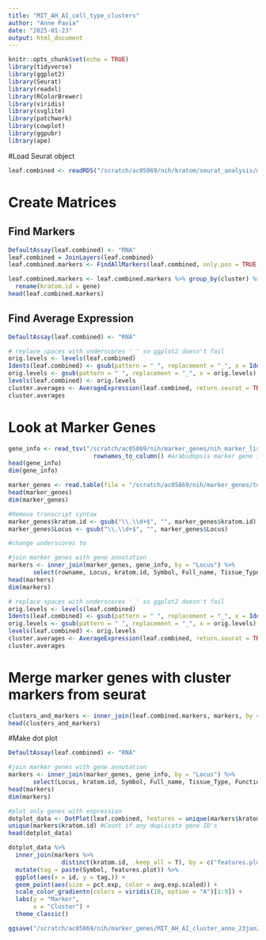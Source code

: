 ```yaml
---
title: "MIT_AH_AI_cell_type_clusters"
author: "Anne Pavia"
date: "2025-01-23"
output: html_document
---
```


```r
knitr::opts_chunk$set(echo = TRUE)
library(tidyverse)
library(ggplot2)
library(Seurat) 
library(readxl)
library(RColorBrewer)
library(viridis)
library(svglite) 
library(patchwork)
library(cowplot)
library(ggpubr)
library(ape)
```


#Load Seurat object
```r
leaf.combined <- readRDS("/scratch/ac05869/nih/kratom/seurat_analysis/mpi_kratom_leaf_mitr.v1/MIT_AH_AI_cleaned_integrated_seurat_14jan25.rds")
```

# Create Matrices
## Find Markers 
```r
DefaultAssay(leaf.combined) <- "RNA"
leaf.combined = JoinLayers(leaf.combined)
leaf.combined.markers <- FindAllMarkers(leaf.combined, only.pos = TRUE, min.pct = 0.25, logfc.threshold = 0.25) #min.pct is the minimum fraction that cells cluster needs to be expressing that gene for it to count. logfc.threshhold is the log-fold change in expression between clusters expressing that gene

leaf.combined.markers <- leaf.combined.markers %>% group_by(cluster) %>% 
  rename(kratom.id = gene)
head(leaf.combined.markers)
```

## Find Average Expression
```r
DefaultAssay(leaf.combined) <- "RNA"

# replace spaces with underscores '_' so ggplot2 doesn't fail
orig.levels <- levels(leaf.combined)
Idents(leaf.combined) <- gsub(pattern = " ", replacement = "_", x = Idents(leaf.combined))
orig.levels <- gsub(pattern = " ", replacement = "_", x = orig.levels)
levels(leaf.combined) <- orig.levels
cluster.averages <- AverageExpression(leaf.combined, return.seurat = TRUE)
cluster.averages

```

# Look at Marker Genes
```r
gene_info <- read_tsv("/scratch/ac05869/nih/marker_genes/nih_marker_list.tsv") %>%
                        rownames_to_column() #arabidopsis marker gene information, such as tissue specificity and gene type
head(gene_info)
dim(gene_info)

marker_genes <- read.table(file = "/scratch/ac05869/nih/marker_genes/top_2_marker_genes_kratom.out", col.names = c("Locus", "kratom.id", "pident",	"length",	"mismatch",	"gapopen",	"qstart",	"qend",	"sstart",	"send",	"evalue",	"bitscore"))
head(marker_genes)
dim(marker_genes)

#Remove transcript syntax
marker_genes$kratom.id <- gsub("\\.\\d+$", "", marker_genes$kratom.id)
marker_genes$Locus <- gsub("\\.\\d+$", "", marker_genes$Locus)

#change underscores to 

#join marker genes with gene annotation
markers <- inner_join(marker_genes, gene_info, by = "Locus") %>%
       select(rowname, Locus, kratom.id, Symbol, Full_name, Tissue_Type, Function)
head(markers)
dim(markers)

# replace spaces with underscores '_' so ggplot2 doesn't fail
orig.levels <- levels(leaf.combined)
Idents(leaf.combined) <- gsub(pattern = " ", replacement = "_", x = Idents(leaf.combined))
orig.levels <- gsub(pattern = " ", replacement = "_", x = orig.levels)
levels(leaf.combined) <- orig.levels
cluster.averages <- AverageExpression(leaf.combined, return.seurat = TRUE)
cluster.averages
```

# Merge marker genes with cluster markers from seurat
```r
clusters_and_markers <- inner_join(leaf.combined.markers, markers, by = "kratom.id")
head(clusters_and_markers)
```

#Make dot plot
```r
DefaultAssay(leaf.combined) <- "RNA"

#join marker genes with gene annotation
markers <- inner_join(marker_genes, gene_info, by = "Locus") %>%
       select(Locus, kratom.id, Symbol, Full_name, Tissue_Type, Function)
head(markers)
dim(markers)

#plot only genes with expression
dotplot_data <- DotPlot(leaf.combined, features = unique(markers$kratom.id)$data
unique(markers$kratom.id) #Count if any duplicate gene ID's
head(dotplot_data)

dotplot_data %>% 
  inner_join(markers %>% 
               distinct(kratom.id, .keep_all = T), by = c("features.plot"="kratom.id")) %>%
  mutate(tag = paste(Symbol, features.plot)) %>%
  ggplot(aes(x = id, y = tag,)) +
  geom_point(aes(size = pct.exp, color = avg.exp.scaled)) +
  scale_color_gradientn(colors = viridis(10, option = "A")[1:9]) +
  labs(y = "Marker",
       x = "Cluster") + 
  theme_classic()

ggsave("/scratch/ac05869/nih/marker_genes/MIT_AH_AI_cluster_anno_23jan25.png", height = 12, width = 10, bg = "white")
```

